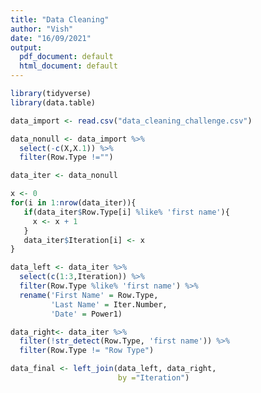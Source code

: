 ```yaml
---
title: "Data Cleaning"
author: "Vish"
date: "16/09/2021"
output:
  pdf_document: default
  html_document: default
---
```


```r
library(tidyverse)
library(data.table)
```


```r
data_import <- read.csv("data_cleaning_challenge.csv")
```

```r
data_nonull <- data_import %>%
  select(-c(X,X.1)) %>% 
  filter(Row.Type !="")
```

```r
data_iter <- data_nonull
```

```r
x <- 0
for(i in 1:nrow(data_iter)){
   if(data_iter$Row.Type[i] %like% 'first name'){
     x <- x + 1
   }
   data_iter$Iteration[i] <- x
}
```


```r
data_left <- data_iter %>%
  select(c(1:3,Iteration)) %>% 
  filter(Row.Type %like% 'first name') %>% 
  rename('First Name' = Row.Type,
         'Last Name' = Iter.Number,
         'Date' = Power1)
```


```r
data_right<- data_iter %>%
  filter(!str_detect(Row.Type, 'first name')) %>% 
  filter(Row.Type != "Row Type")
```

```r
data_final <- left_join(data_left, data_right, 
                        by ="Iteration")
```

